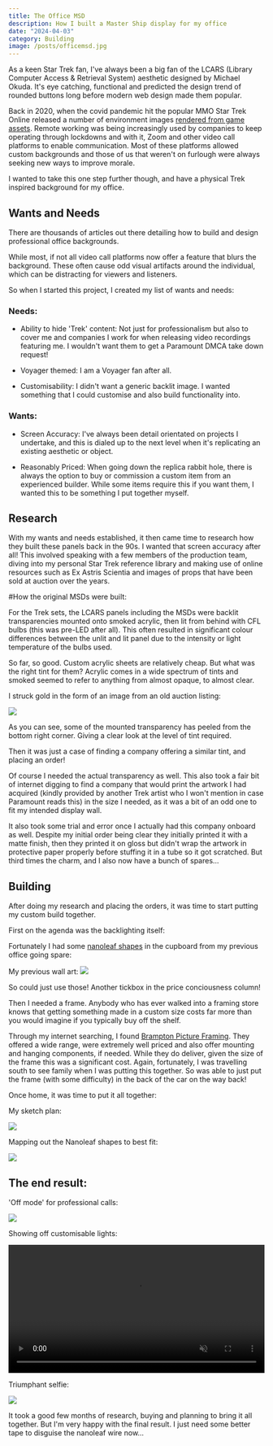 ```yaml
---
title: The Office MSD
description: How I built a Master Ship display for my office
date: "2024-04-03"
category: Building
image: /posts/officemsd.jpg
---
```


As a keen Star Trek fan, I've always been a big fan of the LCARS (Library Computer Access & Retrieval System) aesthetic designed by Michael Okuda. It's eye catching, functional and predicted the design trend of rounded buttons long before modern web design made them popular. 

Back in 2020, when the covid pandemic hit the popular MMO Star Trek Online released a number of environment images [rendered from game assets](https://www.arcgames.com/en/games/star-trek-online/news/detail/11424763-send-your-video-calls-to-the-final-frontier). Remote working was being increasingly used by companies to keep operating through lockdowns and with it, Zoom and other video call platforms to enable communication. Most of these platforms allowed custom backgrounds and those of us that weren't on furlough were always seeking new ways to improve morale. 

I wanted to take this one step further though, and have a physical Trek inspired background for my office. 

## Wants and Needs

There are thousands of articles out there detailing how to build and design professional office backgrounds. 

While most, if not all video call platforms now offer a feature that blurs the background. These often cause odd visual artifacts around the individual, which can be distracting for viewers and listeners. 

So when I started this project, I created my list of wants and needs: 

### Needs: 

- Ability to hide 'Trek' content: Not just for professionalism but also to cover me and companies I work for when releasing video recordings featuring me. I wouldn't want them to get a Paramount DMCA take down request! 

- Voyager themed: I am a Voyager fan after all. 

- Customisability: I didn't want a generic backlit image. I wanted something that I could customise and also build functionality into. 

### Wants: 

- Screen Accuracy: I've always been detail orientated on projects I undertake, and this is dialed up to the next level when it's replicating an existing aesthetic or object. 

- Reasonably Priced: When going down the replica rabbit hole, there is always the option to buy or commission a custom item from an experienced builder. While some items require this if you want them, I wanted this to be something I put together myself. 

## Research 

With my wants and needs established, it then came time to research how they built these panels back in the 90s. I wanted that screen accuracy after all! This involved speaking with a few members of the production team, diving into my personal Star Trek reference library and making use of online resources such as Ex Astris Scientia and images of props that have been sold at auction over the years. 

#How the original MSDs were built: 

For the Trek sets, the LCARS panels including the MSDs were backlit transparencies mounted onto smoked acrylic, then lit from behind with CFL bulbs (this was pre-LED after all). This often resulted in significant colour differences between the unlit and lit panel due to the intensity or light temperature of the bulbs used. 

So far, so good. Custom acrylic sheets are relatively cheap. But what was the right tint for them? Acrylic comes in a wide spectrum of tints and smoked seemed to refer to anything from almost opaque, to almost clear. 

I struck gold in the form of an image from an old auction listing: 

<img src="/posts/officelcarsauctionpanel.png"></img>

As you can see, some of the mounted transparency has peeled from the bottom right corner. Giving a clear look at the level of tint required. 

Then it was just a case of finding a company offering a similar tint, and placing an order!

Of course I needed the actual transparency as well. This also took a fair bit of internet digging to find a company that would print the artwork I had acquired (kindly provided by another Trek artist who I won't mention in case Paramount reads this) in the size I needed, as it was a bit of an odd one to fit my intended display wall. 

It also took some trial and error once I actually had this company onboard as well. Despite my initial order being clear they initially printed it with a matte finish, then they printed it on gloss but didn't wrap the artwork in protective paper properly before stuffing it in a tube so it got scratched. But third times the charm, and I also now have a bunch of spares...

## Building

After doing my research and placing the orders, it was time to start putting my custom build together. 

First on the agenda was the backlighting itself:

Fortunately I had some [nanoleaf shapes](https://nanoleaf.me/en-GB/products/nanoleaf-shapes/triangle-starter-kit-15-panels/) in the cupboard from my previous office going spare:

My previous wall art: 
<img src="/posts/officenano.jpg"></img>

So could just use those! Another tickbox in the price conciousness column! 

Then I needed a frame. Anybody who has ever walked into a framing store knows that getting something made in a custom size costs far more than you would imagine if you typically buy off the shelf. 

Through my internet searching, I found [Brampton Picture Framing](https://www.bramptonframing.com/). They offered a wide range, were extremely well priced and also offer mounting and hanging components, if needed. While they do deliver, given the size of the frame this was a significant cost. Again, fortunately, I was travelling south to see family when I was putting this together. So was able to just put the frame (with some difficulty) in the back of the car on the way back! 

Once home, it was time to put it all together:

My sketch plan: 

<img src="/posts/officelcarsplan.jpg"></img>

Mapping out the Nanoleaf shapes to best fit: 

<img src="/posts/officelcarslights.jpg"></img>

## The end result: 

'Off mode' for professional calls:

<img src="/posts/officelcarsoff.jpg"></img>

Showing off customisable lights: 

<video src="/posts/officelcarsrgbvid.mp4" autoPlay loop muted playsInline controls width="100%"></video>

Triumphant selfie: 

<img src="/posts/officelcarscomplete.jpg"></img>

It took a good few months of research, buying and planning to bring it all together. But I'm very happy with the final result. I just need some better tape to disguise the nanoleaf wire now... 








